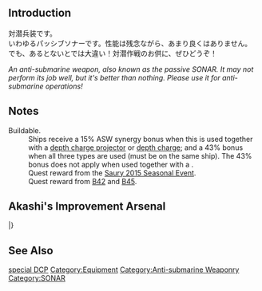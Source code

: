 {{EquipmentInfo|46}}

==Introduction==
対潜兵装です。<br>
いわゆるパッシブソナーです。性能は残念ながら、あまり良くはありません。<br>
でも、あるとないとでは大違い！対潜作戦のお供に、ぜひどうぞ！

''An anti-submarine weapon, also known as the passive SONAR. It may not perform its job well, but it's better than nothing. Please use it for anti-submarine operations!''

==Notes==
;Buildable.
:Ships receive a 15% ASW synergy bonus when this is used together with a [[:Category:Depth Charge Projectors|depth charge projector]] or [[:Category:Depth Charges|depth charge]]; and a 43% bonus when all three types are used (must be on the same ship). The 43% bonus does not apply when used together with a [[Category:Special Depth Charge Projectors|special DCP]].
:Quest reward from the [[Seasonal/Saury 2015#Saury Quests|Saury 2015 Seasonal Event]].
:Quest reward from [[Quests#B42|B42]] and [[Quests#B45|B45]].

==Akashi's Improvement Arsenal==
{{AkashiWorkshop}}
{{AkashiWorkshopLine2
|Name={{PAGENAME}}
|ItemType=Sonar
|Fuel=10
|Ammo=0
|Steel=30
|Baux=30
|Mats0-5=2/2
|Mats6-9=3/4
|Mats10=10/20
|Screws0-5=1/2
|Screws6-9=2/3
|Screws10=6/12
|EquipConsume0-5=-
|EquipConsume6-9=1x{{Sonar|Type 93 SONAR}}
|EquipConsume10=2x{{Sonar|Type 3 Active SONAR}}
|Sun=S<br>K<br>&nbsp;
|Mon=&nbsp;<br>&nbsp;<br>I
|Thu=S<br>&nbsp;<br>I
|Fri=S<br>K<br>I
|Sat=S<br>K<br>&nbsp;
|2ndShip=[[Shigure#Second Upgrade|Shigure Kai Ni]]<br>[[Katori#First Upgrade|Katori Kai]]<br>[[Isuzu#Second Upgrade|Isuzu Kai Ni]]
|Notes=Upgrades to [[Type 4 Passive SONAR]].
|Mats10:2=6/9
|Screws10:2=3/5
|EquipConsume10:2=2x{{Sonar|Type 93 SONAR}}
|Sun:2=Y
|Fri:2=Y
|Sat:2=Y
|2ndShip:2=[[Yuubari]]
|Notes:2=Upgrades to [[Type 3 Active Sonar]] ★+3.
}}
|}

==See Also==
{{Equipmentlist}}
[[Category:Equipment]]
[[Category:Anti-submarine Weaponry]]
[[Category:SONAR]]